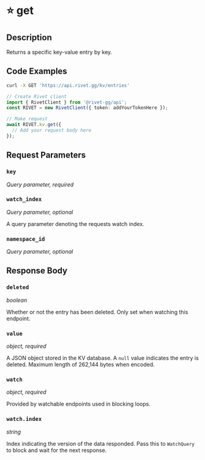 

# ⭐️ get

## Description

Returns a specific key-value entry by key.


## Code Examples

<CodeGroup title='Request' tag='GET' label='https://api.rivet.gg/kv/entries'>

```bash {{ title: 'cURL' }}
curl -X GET 'https://api.rivet.gg/kv/entries'
```

```ts
// Create Rivet client
import { RivetClient } from '@rivet-gg/api';
const RIVET = new RivetClient({ token: addYourTokenHere });

// Make request
await RIVET.kv.get({
  // Add your request body here
});
```

</CodeGroup>


## Request Parameters


### `key`

_Query parameter, required_





### `watch_index`

_Query parameter, optional_


A query parameter denoting the requests watch index.


### `namespace_id`

_Query parameter, optional_





## Response Body

### `deleted`

_boolean_

Whether or not the entry has been deleted. Only set when watching this endpoint.

### `value`

_object, required_

A JSON object stored in the KV database.
A `null` value indicates the entry is deleted.
Maximum length of 262,144 bytes when encoded.

### `watch`

_object, required_

Provided by watchable endpoints used in blocking loops.

### `watch.index`

_string_

Index indicating the version of the data responded.
Pass this to `WatchQuery` to block and wait for the next response.




